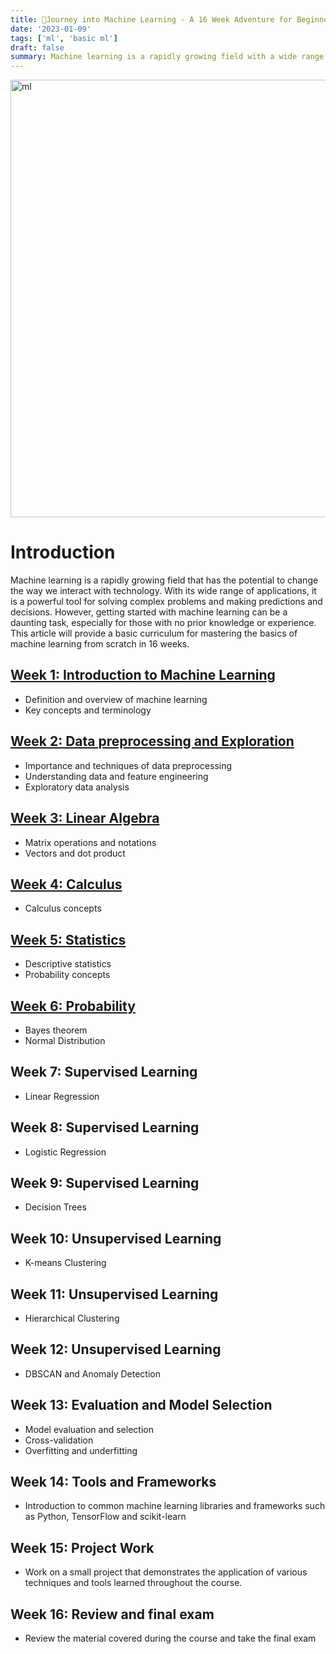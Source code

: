 ```yaml
---
title: 📘Journey into Machine Learning - A 16 Week Adventure for Beginners
date: '2023-01-09'
tags: ['ml', 'basic ml']
draft: false
summary: Machine learning is a rapidly growing field with a wide range of applications, from self-driving cars to personalizing recommendations on streaming platforms. If you want to master machine learning, it's important to have a strong foundation in the fundamental concepts.
---
```


<div className="grid place-items-center">
  <img
    className="inline rounded-lg"
    src="https://i.pinimg.com/originals/c3/2a/9c/c32a9c330e742d3e7eec31695d7059d5.gif"
    alt="ml"
    width="700"
    height="700"
  />
</div>

# Introduction
Machine learning is a rapidly growing field that has the potential to change the way we interact with technology. With its wide range of applications, it is a powerful tool for solving complex problems and making predictions and decisions. However, getting started with machine learning can be a daunting task, especially for those with no prior knowledge or experience. This article will provide a basic curriculum for mastering the basics of machine learning from scratch in 16 weeks.

## [**Week 1: Introduction to Machine Learning**](https://www.fiqlab.dev/blog/week_1_basic_ml)
- Definition and overview of machine learning
- Key concepts and terminology

## [**Week 2: Data preprocessing and Exploration**](https://www.fiqlab.dev/blog/week_2_basic_ml)
- Importance and techniques of data preprocessing
- Understanding data and feature engineering
- Exploratory data analysis

## [**Week 3: Linear Algebra**](https://www.fiqlab.dev/blog/week_3_basic_ml)
- Matrix operations and notations
- Vectors and dot product

## [**Week 4: Calculus**](https://www.fiqlab.dev/blog/week_4_basic_ml)
- Calculus concepts

## [**Week 5: Statistics**](https://www.fiqlab.dev/blog/week_5_basic_ml)
- Descriptive statistics
- Probability concepts

## [**Week 6: Probability**](https://www.fiqlab.dev/blog/week_6_basic_ml)
- Bayes theorem
- Normal Distribution

## Week 7: Supervised Learning
- Linear Regression

## Week 8: Supervised Learning
- Logistic Regression

## Week 9: Supervised Learning
- Decision Trees

## Week 10: Unsupervised Learning
- K-means Clustering

## Week 11: Unsupervised Learning
- Hierarchical Clustering

## Week 12: Unsupervised Learning
- DBSCAN and Anomaly Detection

## Week 13: Evaluation and Model Selection
- Model evaluation and selection
- Cross-validation
- Overfitting and underfitting

## Week 14: Tools and Frameworks
- Introduction to common machine learning libraries and frameworks such as Python, TensorFlow and scikit-learn

## Week 15: Project Work
- Work on a small project that demonstrates the application of various techniques and tools learned throughout the course.

## Week 16: Review and final exam
- Review the material covered during the course and take the final exam